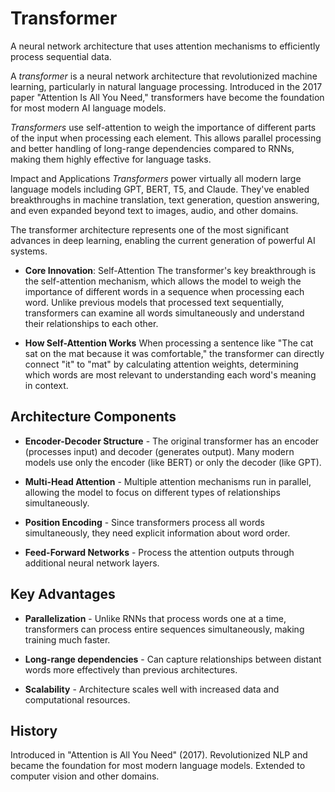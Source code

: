 # Transformer

A neural network architecture that uses attention mechanisms to efficiently process sequential data.

A *transformer* is a neural network architecture that revolutionized machine learning, particularly in natural language processing. Introduced in the 2017 paper "Attention Is All You Need," transformers have become the foundation for most modern AI language models.

*Transformers* use self-attention to weigh the importance of different parts of the input when processing each element. This allows parallel processing and better handling of long-range dependencies compared to RNNs, making them highly effective for language tasks.

Impact and Applications *Transformers* power virtually all modern large language models including GPT, BERT, T5, and Claude. They've enabled breakthroughs in machine translation, text generation, question answering, and even expanded beyond text to images, audio, and other domains.

The transformer architecture represents one of the most significant advances in deep learning, enabling the current generation of powerful AI systems.

- **Core Innovation**: Self-Attention The transformer's key breakthrough is the self-attention mechanism, which allows the model to weigh the importance of different words in a sequence when processing each word. Unlike previous models that processed text sequentially, transformers can examine all words simultaneously and understand their relationships to each other.

- **How Self-Attention Works** When processing a sentence like "The cat sat on the mat because it was comfortable," the transformer can directly connect "it" to "mat" by calculating attention weights, determining which words are most relevant to understanding each word's meaning in context.

## Architecture Components

- **Encoder-Decoder Structure** - The original transformer has an encoder (processes input) and decoder (generates output). Many modern models use only the encoder (like BERT) or only the decoder (like GPT).

- **Multi-Head Attention** - Multiple attention mechanisms run in parallel, allowing the model to focus on different types of relationships simultaneously.

- **Position Encoding** - Since transformers process all words simultaneously, they need explicit information about word order.

- **Feed-Forward Networks** - Process the attention outputs through additional neural network layers.

## Key Advantages

- **Parallelization** - Unlike RNNs that process words one at a time, transformers can process entire sequences simultaneously, making training much faster.

- **Long-range dependencies** - Can capture relationships between distant words more effectively than previous architectures.

- **Scalability** - Architecture scales well with increased data and computational resources.


## History

Introduced in "Attention is All You Need" (2017). Revolutionized NLP and became the foundation for most modern language models. Extended to computer vision and other domains.
